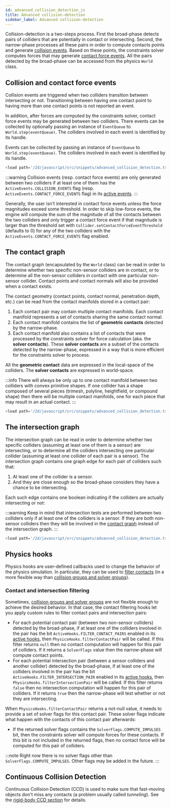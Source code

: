 ```yaml
---
id: advanced_collision_detection_js
title: Advanced collision-detection
sidebar_label: Advanced collision-detection
---
```



Collision-detection is a two-steps process. First the broad-phase detects pairs of colliders
that are potentially in contact or intersecting. Second, the narrow-phase processes all these pairs in order
to compute contacts points and generate [collision events](./advanced_collision_detection_js.mdx#collision-and-contact-force-events). Based on these points,
the constraints solver computes forces that may generate [contact force events](./advanced_collision_detection_js.mdx#collision-and-contact-force-events).
All the pairs detected by the broad-phase can be accessed from the physics `World` class.

## Collision and contact force events
Collision events are triggered when two colliders transition between intersecting or not. Transitioning between having
one contact point to having more than one contact points is not reported an event.

In addition, after forces are computed by the constraints solver, contact force events may be
generated between two colliders. There events can be collected by optionally passing an instance of `EventQueue` to
`World.step(eventQueue)`. The colliders involved in each event is identified by its handle.

Events can be collected by passing an instance of `EventQueue` to `World.step(eventQueue)`. The colliders
involved in each event is identified by its handle.

```js
<load path='/2d/javascript/src/snippets/advanced_collision_detection.ts' marker='Events' />
```

:::warning
Collision events (resp. contact force events) are only generated between two colliders  if at least one of them has the
`ActiveEvents.COLLISION_EVENTS` flag (resp. `ActiveEvents.CONTACT_FORCE_EVENTS` flag) in its [active events](./colliders.mdx#active-events).
:::

Generally, the user isn’t interested in contact force events unless the force magnitudes exceed some threshold. In order
to skip low-force events, the engine will compute the sum of the magnitude of all the contacts between the two colliders
and only trigger a contact force event if that magnitude is larger than the threshold set with
`Collider.setContactForceEventThreshold` (defaults to 0) for any of the two colliders with the
`ActiveEvents.CONTACT_FORCE_EVENTS` flag enabled.

## The contact graph
The contact graph (encapsulated by the `World` class) can be read in order to determine whether two specific
non-sensor colliders are in contact, or to determine all the non-sensor colliders in contact with one particular
non-sensor collider. Contact points and contact normals will also be provided when a contact exists.

The contact geometry (contact points, contact normal, penetration depth, etc.) can be read from the contact
manifolds stored in a contact pair:
1. Each contact pair may contain multiple contact manifolds. Each contact manifold represents a set of contacts
   sharing the same contact normal.
2. Each contact manifold contains the list of **geometric contacts** detected by the narrow-phase.
3. Each contact manifold also contains a list of contacts that were processed by the constraints solver for force
   calculation (aka. the **solver contacts**). These **solver contacts** are a subset of the contacts detected by the narrow-phase,
   expressed in a way that is more efficient for the constraints solver to process. 
   
All the **geometric contact** data are expressed in the local-space of the colliders. The **solver contacts** are
expressed in world-space.

:::info
There will always be only up to one contact manifold between two colliders with convex primitive shapes. If one
collider has a shape composed of several pieces (trimesh, polyline, heightfield, or compound shape) then there
will be multiple contact manifolds, one for each piece that may result in an actual contact.
:::

```js
<load path='/2d/javascript/src/snippets/advanced_collision_detection.ts' marker='ContactGraph' />
```

## The intersection graph
The intersection graph can be read in order to determine whether two specific colliders (assuming at least one of them is
a sensor) are intersecting, or to determine all the colliders intersecting one particular collider (assuming at least one
collider of each pair is a sensor). The intersection graph contains one graph edge for each pair of colliders such that:
1. At least one of the collider is a sensor.
2. And they are close enough so the broad-phase considers they have a chance to be intersecting.

Each such edge contains one boolean indicating if the colliders are actually intersecting or not:

:::warning
Keep in mind that intersection tests are performed between two colliders only if at least one of the colliders
is a sensor. If they are both non-sensor colliders then they will be involved in the [contact graph](./advanced_collision_detection_js.mdx#the-contact-graph)
instead of the intersection graph.
:::

```js
<load path='/2d/javascript/src/snippets/advanced_collision_detection.ts' marker='IntersectionGraph' />
```

## Physics hooks
Physics hooks are user-defined callbacks used to change the behavior of the physics simulation. In particular,
they can be used to [filter contacts](./advanced_collision_detection_js.mdx#contact-and-intersection-filtering) (in a more flexible way than
[collision groups and solver groups](./colliders.mdx#collision-groups-and-solver-groups)).

### Contact and intersection filtering
Sometimes, [collision groups and solver groups](./colliders.mdx#collision-groups-and-solver-groups) are not flexible enough
to achieve the desired behavior. In that case, the contact filtering hooks let you apply custom rules to filter contact
pairs and intersection pairs:
- For each potential contact pair (between two non-sensor colliders) detected by the broad-phase, if at least one
  of the colliders involved in the pair has the bit `ActiveHooks.FILTER_CONTACT_PAIRS` enabled in its
  [active hooks](./colliders.mdx#active-hooks), then `PhysicsHooks.filterContactPair` will be called. If this filter
  returns `null` then no contact computation will happen for this pair of colliders. If it returns a `SolverFlags` value then the
  narrow-phase will compute contact points.
- For each potential intersection pair (between a sensor colliders and another collider) detected by the broad-phase, if
  at least one of the colliders involved in the pair has the bit `ActiveHooks.FILTER_INTERSECTION_PAIR` enabled
  in its [active hooks](./colliders.mdx#active-hooks), then `PhysicsHooks.filterIntersectionPair` will be called. If this
  filter returns `false` then no intersection computation will happen for this pair of colliders. If it returns `true`
  then the narrow-phase will test whether or not they are intersecting.

When `PhysicsHooks.filterContactPair` returns a not-null value, it
needs to provide a set of solver flags for this contact pair. These solver flags indicate what happen with the contacts of this contact pair afterwards:
- If the returned solver flags contains the `SolverFlags.COMPUTE_IMPULSES` bit, then the constraints solver will
  compute forces for these contacts. If this bit is not included in the returned flags, then no contact force will
  be computed for this pair of colliders.

:::note
Right now there is no solver flags other than `SolverFlags.COMPUTE_IMPULSES`.
Other flags may be added in the future.
:::

## Continuous Collision Detection
Continuous Collision Detection (CCD) is used to make sure that fast-moving objects don't miss any contacts (a problem
usually called _tunneling_). See the [rigid-body CCD section](./rigid_bodies.mdx#continuous-collision-detection) for details.
